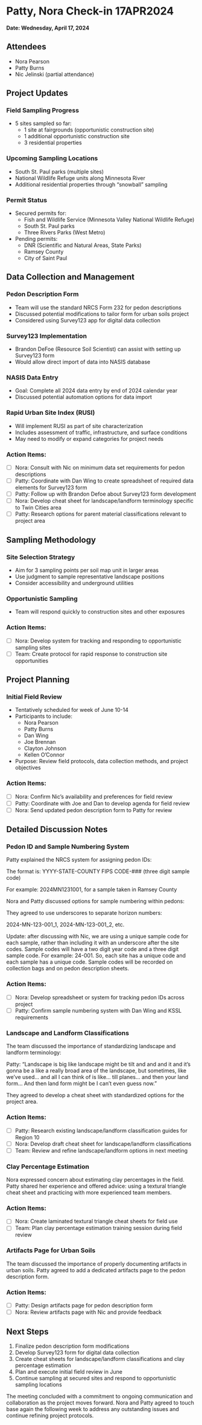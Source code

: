 # Patty, Nora Check-in 17APR2024

**Date: Wednesday, April 17, 2024**

## Attendees

-   Nora Pearson
-   Patty Burns
-   Nic Jelinski (partial attendance)

## Project Updates

### Field Sampling Progress

-   5 sites sampled so far:
    -   1 site at fairgrounds (opportunistic construction site)
    -   1 additional opportunistic construction site
    -   3 residential properties

### Upcoming Sampling Locations

-   South St. Paul parks (multiple sites)
-   National Wildlife Refuge units along Minnesota River
-   Additional residential properties through "snowball" sampling

### Permit Status

-   Secured permits for:
    -   Fish and Wildlife Service (Minnesota Valley National Wildlife Refuge)
    -   South St. Paul parks
    -   Three Rivers Parks (West Metro)
-   Pending permits:
    -   DNR (Scientific and Natural Areas, State Parks)
    -   Ramsey County
    -   City of Saint Paul

## Data Collection and Management

### Pedon Description Form

-   Team will use the standard NRCS Form 232 for pedon descriptions
-   Discussed potential modifications to tailor form for urban soils project
-   Considered using Survey123 app for digital data collection

### Survey123 Implementation

-   Brandon DeFoe (Resource Soil Scientist) can assist with setting up Survey123 form
-   Would allow direct import of data into NASIS database

### NASIS Data Entry

-   Goal: Complete all 2024 data entry by end of 2024 calendar year
-   Discussed potential automation options for data import

### Rapid Urban Site Index (RUSI)

-   Will implement RUSI as part of site characterization
-   Includes assessment of traffic, infrastructure, and surface conditions
-   May need to modify or expand categories for project needs

### Action Items:

-   [ ] Nora: Consult with Nic on minimum data set requirements for pedon descriptions
-   [ ] Patty: Coordinate with Dan Wing to create spreadsheet of required data elements for Survey123 form
-   [ ] Patty: Follow up with Brandon Defoe about Survey123 form development
-   [ ] Nora: Develop cheat sheet for landscape/landform terminology specific to Twin Cities area
-   [ ] Patty: Research options for parent material classifications relevant to project area

## Sampling Methodology

### Site Selection Strategy

-   Aim for 3 sampling points per soil map unit in larger areas
-   Use judgment to sample representative landscape positions
-   Consider accessibility and underground utilities

### Opportunistic Sampling

-   Team will respond quickly to construction sites and other exposures

### Action Items:

-   [ ] Nora: Develop system for tracking and responding to opportunistic sampling sites
-   [ ] Team: Create protocol for rapid response to construction site opportunities

## Project Planning

### Initial Field Review

-   Tentatively scheduled for week of June 10-14
-   Participants to include:
    -   Nora Pearson
    -   Patty Burns
    -   Dan Wing
    -   Joe Brennan
    -   Clayton Johnson
    -   Kellen O'Connor
-   Purpose: Review field protocols, data collection methods, and project objectives

### Action Items:

-   [ ] Nora: Confirm Nic's availability and preferences for field review
-   [ ] Patty: Coordinate with Joe and Dan to develop agenda for field review
-   [ ] Nora: Send updated pedon description form to Patty for review

## Detailed Discussion Notes

### Pedon ID and Sample Numbering System

Patty explained the NRCS system for assigning pedon IDs:

The format is: YYYY-STATE-COUNTY FIPS CODE-### (three digit sample code)

For example: 2024MN1231001, for a sample taken in Ramsey County

Nora and Patty discussed options for sample numbering within pedons:

They agreed to use underscores to separate horizon numbers:

2024-MN-123-001_1, 2024-MN-123-001_2, etc.

Update: after discussing with Nic, we are using a unique sample code for each sample, rather than including it with an underscore after the site codes. Sample codes will have a two digit year code and a three digit sample code. For example: 24-001. So, each site has a unique code and each sample has a unique code. Sample codes will be recorded on collection bags and on pedon description sheets.

### Action Items:

-   [ ] Nora: Develop spreadsheet or system for tracking pedon IDs across project
-   [ ] Patty: Confirm sample numbering system with Dan Wing and KSSL requirements

### Landscape and Landform Classifications

The team discussed the importance of standardizing landscape and landform terminology:

Patty: "Landscape is big like landscape might be tilt and and and it and it's gonna be a like a really broad area of the landscape, but sometimes, like we've used... and all I can think of is like... till planes... and then your land form... And then land form might be I can't even guess now."

They agreed to develop a cheat sheet with standardized options for the project area.

### Action Items:

-   [ ] Patty: Research existing landscape/landform classification guides for Region 10
-   [ ] Nora: Develop draft cheat sheet for landscape/landform classifications
-   [ ] Team: Review and refine landscape/landform options in next meeting

### Clay Percentage Estimation

Nora expressed concern about estimating clay percentages in the field. Patty shared her experience and offered advice: using a textural triangle cheat sheet and practicing with more experienced team members.

### Action Items:

-   [ ] Nora: Create laminated textural triangle cheat sheets for field use
-   [ ] Team: Plan clay percentage estimation training session during field review

### Artifacts Page for Urban Soils

The team discussed the importance of properly documenting artifacts in urban soils. Patty agreed to add a dedicated artifacts page to the pedon description form.

### Action Items:

-   [ ] Patty: Design artifacts page for pedon description form
-   [ ] Nora: Review artifacts page with Nic and provide feedback

## Next Steps

1.  Finalize pedon description form modifications
2.  Develop Survey123 form for digital data collection
3.  Create cheat sheets for landscape/landform classifications and clay percentage estimation
4.  Plan and execute initial field review in June
5.  Continue sampling at secured sites and respond to opportunistic sampling locations

The meeting concluded with a commitment to ongoing communication and collaboration as the project moves forward. Nora and Patty agreed to touch base again the following week to address any outstanding issues and continue refining project protocols.
